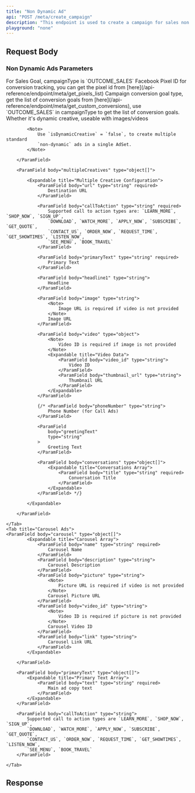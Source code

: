 ```yaml
---
title: "Non Dynamic Ad"
api: "POST /meta/create_campaign"
description: "This endpoint is used to create a campaign for sales non dynamic ads. Sales ads are designed to drive purchases or conversions, showing your ads to people most likely to buy your product or service."
playground: "none"
---
```



## Request Body

<CampaignParams />

<CampaignTargeting />

### Non Dynamic Ads Parameters

<ParamField body="campaignType" type="string" required>
	For Sales Goal, campaignType is `OUTCOME_SALES`
</ParamField>

<ParamField body="pixelId" type="string" required>
	Facebook Pixel ID for conversion tracking, you can get the pixel id from
	[here](/api-reference/endpoint/meta/get_pixels_list)
</ParamField>

<ParamField body="conversionGoal" type="string" required>
	Campaign conversion goal type, get the list of conversion goals from
	[here](/api-reference/endpoint/meta/get_custom_conversions), use
	`OUTCOME_SALES` in campaignType to get the list of conversion goals.
</ParamField>

<Tabs>
	<Tab title="Image/Video Ads">
		<ParamField body="isDynamicCreative" type="boolean" >
    		Whether it's dynamic creative, useable with images/videos

    		<Note>
    			Use `isDynamicCreative` = `false`, to create multiple standard
    			`non-dynamic` ads in a single AdSet.
    		</Note>

    	</ParamField>

    	<ParamField body="multipleCreatives" type="object[]">

    		<Expandable title="Multiple Creative Configuration">
    			<ParamField body="url" type="string" required>
    				Destination URL
    			</ParamField>

    			<ParamField body="callToAction" type="string" required>
    				Supported call to action types are: `LEARN_MORE`, `SHOP_NOW`, `SIGN_UP`,
    				`DOWNLOAD`, `WATCH_MORE`, `APPLY_NOW`, `SUBSCRIBE`, `GET_QUOTE`,
    				`CONTACT_US`, `ORDER_NOW`, `REQUEST_TIME`, `GET_SHOWTIMES`, `LISTEN_NOW`,
    				`SEE_MENU`, `BOOK_TRAVEL`
    			</ParamField>

    			<ParamField body="primaryText" type="string" required>
    				Primary Text
    			</ParamField>

    			<ParamField body="headline1" type="string">
    				Headline
    			</ParamField>

    			<ParamField body="image" type="string">
    				<Note>
    					Image URL is required if video is not provided
    				</Note>
    				Image URL
    			</ParamField>

    			<ParamField body="video" type="object">
    				<Note>
    					Video ID is required if image is not provided
    				</Note>
    				<Expandable title="Video Data">
    					<ParamField body="video_id" type="string">
    						Video ID
    					</ParamField>
    					<ParamField body="thumbnail_url" type="string">
    						Thumbnail URL
    					</ParamField>
    				</Expandable>
    			</ParamField>

    			{/* <ParamField body="phoneNumber" type="string">
    				Phone Number (for Call Ads)
    			</ParamField>

    			<ParamField
    				body="greetingText"
    				type="string"
    			>
    				Greeting Text
    			</ParamField>

    			<ParamField body="conversations" type="object[]">
    				<Expandable title="Conversations Array">
    					<ParamField body="title" type="string" required>
    						Conversation Title
    					</ParamField>
    				</Expandable>
    			</ParamField> */}

    		</Expandable>

    	</ParamField>

    </Tab>
    <Tab title="Carousel Ads">
    <ParamField body="carousel" type="object[]">
    		<Expandable title="Carousel Array">
    			<ParamField body="name" type="string" required>
    				Carousel Name
    			</ParamField>
    			<ParamField body="description" type="string">
    				Carousel Description
    			</ParamField>
    			<ParamField body="picture" type="string">
    				<Note>
    					Picture URL is required if video is not provided
    				</Note>
    				Carousel Picture URL
    			</ParamField>
    			<ParamField body="video_id" type="string">
    				<Note>
    					Video ID is required if picture is not provided
    				</Note>
    				Carousel Video ID
    			</ParamField>
    			<ParamField body="link" type="string">
    				Carousel Link URL
    			</ParamField>
    		</Expandable>

    	</ParamField>

    	<ParamField body="primaryText" type="object[]">
    		<Expandable title="Primary Text Array">
    			<ParamField body="text" type="string" required>
    				Main ad copy text
    			</ParamField>
    		</Expandable>
    	</ParamField>

    	<ParamField body="callToAction" type="string">
    		Supported call to action types are `LEARN_MORE`, `SHOP_NOW`, `SIGN_UP`,
    		`DOWNLOAD`, `WATCH_MORE`, `APPLY_NOW`, `SUBSCRIBE`, `GET_QUOTE`,
    		`CONTACT_US`, `ORDER_NOW`, `REQUEST_TIME`, `GET_SHOWTIMES`, `LISTEN_NOW`,
    		`SEE_MENU`, `BOOK_TRAVEL`
    	</ParamField>

    </Tab>

</Tabs>

## Response

<CampaignResponse />
